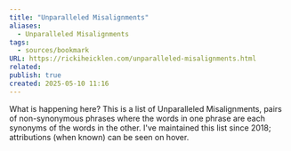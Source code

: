 ```yaml
---
title: "Unparalleled Misalignments"
aliases:
  - Unparalleled Misalignments
tags:
  - sources/bookmark
URL: https://rickiheicklen.com/unparalleled-misalignments.html
related: 
publish: true
created: 2025-05-10 11:16
---
```




What is happening here?
This is a list of Unparalleled Misalignments, pairs of non-synonymous phrases where the words in one phrase are each synonyms of the words in the other. I've maintained this list since 2018; attributions (when known) can be seen on hover.